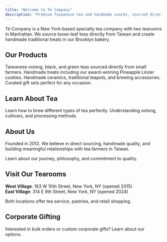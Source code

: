```yaml
---
title: "Welcome to Té Company"
description: "Premium Taiwanese tea and handmade snacks, sourced directly from small farmers since 2012"
---
```


Té Company is a New York-based specialty tea company with two tearooms in Manhattan. We source loose-leaf teas directly from Taiwan and create handmade traditional treats in our Brooklyn bakery.

## Our Products

<CardGroup cols={2}>
  <Card title="Tea" icon="leaf" href="/tea">
    Taiwanese oolong, black, and green teas sourced directly from small farmers.
  </Card>
  <Card title="Snacks" icon="cookie" href="/snacks">
    Handmade treats including our award-winning Pineapple Linzer cookies.
  </Card>
  <Card title="Teaware" icon="mug-hot" href="/teaware">
    Handmade ceramics, traditional teapots, and brewing accessories.
  </Card>
  <Card title="Gifts" icon="gift" href="/gifts">
    Curated gift sets perfect for any occasion.
  </Card>
</CardGroup>

## Learn About Tea

<CardGroup cols={2}>
  <Card title="Brewing Guide" icon="book-open" href="/brewing">
    Learn how to brew different types of tea perfectly.
  </Card>
  <Card title="Tea Education" icon="graduation-cap" href="/education">
    Understanding oolong, cultivars, and processing methods.
  </Card>
</CardGroup>

## About Us

Founded in 2012. We believe in direct sourcing, handmade quality, and building meaningful relationships with tea farmers in Taiwan.

<Card title="Our Story" icon="book" horizontal href="/story">
  Learn about our journey, philosophy, and commitment to quality.
</Card>

## Visit Our Tearooms

**West Village**: 163 W 10th Street, New York, NY (opened 2015)\
**East Village**: 314 E 9th Street, New York, NY (opened 2024)

Both locations offer tea service, pastries, and retail shopping.

## Corporate Gifting

<Card title="Wholesale & Corporate Gifts" icon="briefcase" horizontal href="https://tecompanytea.com/pages/corporate-gifting">
  Interested in bulk orders or custom corporate gifts? Learn about our options.
</Card>